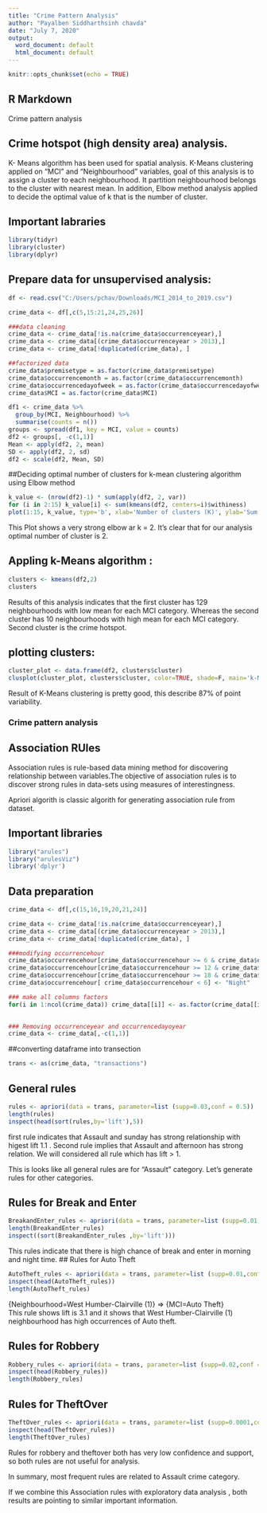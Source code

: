 ---
title: "Crime Pattern Analysis"
author: "Payalben Siddharthsinh chavda"
date: "July 7, 2020"
output:
  word_document: default
  html_document: default
---

```{r setup, include=FALSE}
knitr::opts_chunk$set(echo = TRUE)
```

## R Markdown

Crime pattern analysis

## Crime hotspot (high density area) analysis.

K- Means algorithm has been used for spatial analysis. K-Means clustering applied on "MCI" and "Neighbourhood" variables, goal of this analysis is to assign a cluster to each neighbourhood. It partition neighbourhood belongs to the cluster with nearest mean. In addition, Elbow method analysis applied to decide the optimal value of k that is the number of cluster.

## Important labraries
```{r}
library(tidyr)
library(cluster)
library(dplyr)
```

## Prepare data for unsupervised analysis:
```{r}
df <- read.csv("C:/Users/pchav/Downloads/MCI_2014_to_2019.csv")

crime_data <- df[,c(5,15:21,24,25,26)]

###data cleaning
crime_data <- crime_data[!is.na(crime_data$occurrenceyear),]
crime_data <- crime_data[(crime_data$occurrenceyear > 2013),]
crime_data <- crime_data[!duplicated(crime_data), ]

##factorized data
crime_data$premisetype = as.factor(crime_data$premisetype)
crime_data$occurrencemonth = as.factor(crime_data$occurrencemonth)
crime_data$occurrencedayofweek = as.factor(crime_data$occurrencedayofweek)
crime_data$MCI = as.factor(crime_data$MCI)

df1 <- crime_data %>%
  group_by(MCI, Neighbourhood) %>%
  summarise(counts = n())
groups <- spread(df1, key = MCI, value = counts)
df2 <- groups[, -c(1,1)]
Mean <- apply(df2, 2, mean)
SD <- apply(df2, 2, sd)
df2 <- scale(df2, Mean, SD)

```

##Deciding optimal number of clusters for k-mean clustering algorithm using Elbow method
```{r}
k_value <- (nrow(df2)-1) * sum(apply(df2, 2, var))
for (i in 2:15) k_value[i] <- sum(kmeans(df2, centers=i)$withiness)
plot(1:15, k_value, type='b', xlab='Number of clusters (K)', ylab='Sum of squared distances')

```
This Plot shows a very strong elbow ar k = 2. It's clear that for our analysis optimal number of cluster is 2.

## Appling k-Means algorithm :
```{r}
clusters <- kmeans(df2,2)
clusters

```
Results of this analysis indicates that the first cluster has 129 neighbourhoods with low mean for each MCI category. Whereas the second cluster has 10 neighbourhoods with high mean for each MCI category. Second cluster is the crime hotspot.

## plotting clusters:

```{r}
cluster_plot <- data.frame(df2, clusters$cluster)
clusplot(cluster_plot, clusters$cluster, color=TRUE, shade=F, main='k-Means Cluster Analysis')

```
Result of K-Means clustering is pretty good, this describe 87% of point variability.


### Crime pattern analysis
## Association RUles

Association rules is rule-based data mining method for discovering relationship between variables.The objective of association rules is to discover strong rules in data-sets using measures of interestingness.

Apriori algorith is classic algorith for generating association rule from dataset.

## Important libraries 
```{r}
library("arules")
library("arulesViz") 
library('dplyr')
```

## Data preparation
```{r}
crime_data <- df[,c(15,16,19,20,21,24)]

crime_data <- crime_data[!is.na(crime_data$occurrenceyear),]
crime_data <- crime_data[(crime_data$occurrenceyear > 2013),]
crime_data <- crime_data[!duplicated(crime_data), ]

###modifying occurrencehour
crime_data$occurrencehour[crime_data$occurrencehour >= 6 & crime_data$occurrencehour < 12] <- "Morning"
crime_data$occurrencehour[crime_data$occurrencehour >= 12 & crime_data$occurrencehour < 18] <- "Afternoon"
crime_data$occurrencehour[crime_data$occurrencehour >= 18 & crime_data$occurrencehour < 24] <- "Evening"
crime_data$occurrencehour[ crime_data$occurrencehour < 6] <- "Night"

### make all columns factors
for(i in 1:ncol(crime_data)) crime_data[[i]] <- as.factor(crime_data[[i]])

 
### Removing occurrenceyear and occurrencedayoyear
crime_data <- crime_data[,-c(1,1)]

```
##converting dataframe into transection
```{r}
trans <- as(crime_data, "transactions")
```
## General rules
```{r}
rules <- apriori(data = trans, parameter=list (supp=0.03,conf = 0.5))
length(rules)
inspect(head(sort(rules,by='lift'),5))

```
first rule indicates that Assault and sunday has strong relationship with higest lift 1.1 . Second rule implies that Assault and afternoon has strong relation. We will considered all rule which has lift > 1.

This is looks like all general rules are for "Assault" category. Let's generate rules for other categories.

## Rules for Break and Enter
```{r}
BreakandEnter_rules <- apriori(data = trans, parameter=list (supp=0.01,conf = 0.3), appearance = list (rhs="MCI=Break and Enter"))
length(BreakandEnter_rules)
inspect((sort(BreakandEnter_rules ,by='lift')))

```
This rules indicate that there is high chance of break and enter in morning and night time. 
## Rules for Auto Theft
```{r}
AutoTheft_rules <- apriori(data = trans, parameter=list (supp=0.01,conf = 0.3), appearance = list (rhs="MCI=Auto Theft"))
inspect(head(AutoTheft_rules))
length(AutoTheft_rules)
```
{Neighbourhood=West Humber-Clairville (1)}	=>	{MCI=Auto Theft}	
This rule shows lift is  3.1 and it shows that West Humber-Clairville (1) neighbourhood has high occurrences of Auto theft. 

## Rules for Robbery
```{r}
Robbery_rules <- apriori(data = trans, parameter=list (supp=0.02,conf = 0.1), appearance = list (rhs="MCI=Robbery"))
inspect(head(Robbery_rules))
length(Robbery_rules)

```
## Rules for TheftOver
```{r}
TheftOver_rules <- apriori(data = trans, parameter=list (supp=0.0001,conf = 0.1), appearance = list (rhs="MCI=Theft Over"))
inspect(head(TheftOver_rules))
length(TheftOver_rules)

```
Rules for robbery and theftover both has very low confidence and support, so both rules are not useful for analysis.

In summary, most frequent rules are related to Assault crime category.

If we combine this Association rules with exploratory data analysis , both results are pointing to similar important information.
